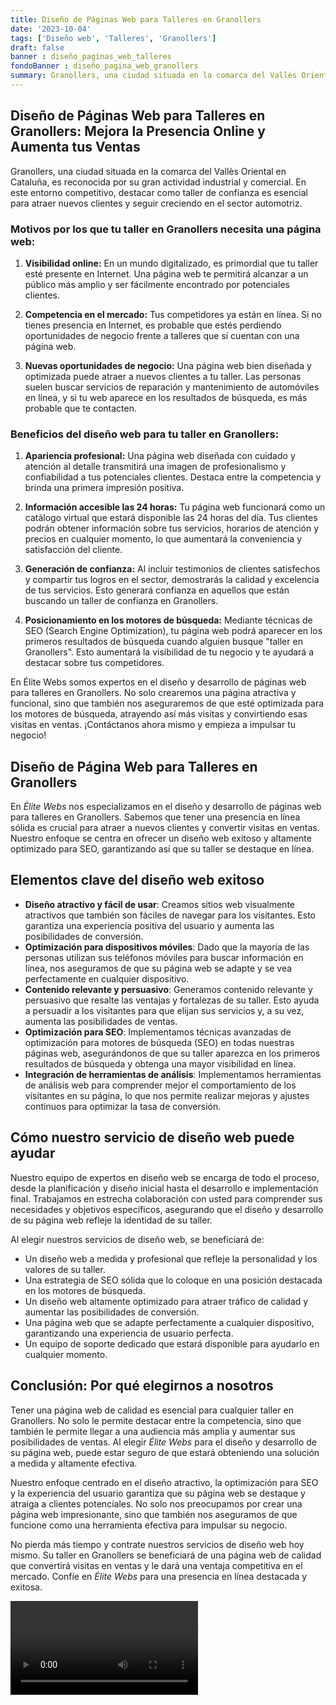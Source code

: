 ```yaml
---
title: Diseño de Páginas Web para Talleres en Granollers
date: '2023-10-04'
tags: ['Diseño web', 'Talleres', 'Granollers']
draft: false
banner : diseño_paginas_web_talleres
fondoBanner : diseño_pagina_web_granollers
summary: Granollers, una ciudad situada en la comarca del Vallès Oriental en Cataluña, es reconocida por su gran actividad industrial y comercial. En este entorno competitivo, destacar como taller de confianza es esencial para atraer nuevos clientes y seguir creciendo en el sector automotriz.
---
```


## Diseño de Páginas Web para Talleres en Granollers: Mejora la Presencia Online y Aumenta tus Ventas

Granollers, una ciudad situada en la comarca del Vallès Oriental en Cataluña, es reconocida por su gran actividad industrial y comercial. En este entorno competitivo, destacar como taller de confianza es esencial para atraer nuevos clientes y seguir creciendo en el sector automotriz.

### Motivos por los que tu taller en Granollers necesita una página web:

1. **Visibilidad online:** En un mundo digitalizado, es primordial que tu taller esté presente en Internet. Una página web te permitirá alcanzar a un público más amplio y ser fácilmente encontrado por potenciales clientes.

2. **Competencia en el mercado:** Tus competidores ya están en línea. Si no tienes presencia en Internet, es probable que estés perdiendo oportunidades de negocio frente a talleres que sí cuentan con una página web.

3. **Nuevas oportunidades de negocio:** Una página web bien diseñada y optimizada puede atraer a nuevos clientes a tu taller. Las personas suelen buscar servicios de reparación y mantenimiento de automóviles en línea, y si tu web aparece en los resultados de búsqueda, es más probable que te contacten.

### Beneficios del diseño web para tu taller en Granollers:

1. **Apariencia profesional:** Una página web diseñada con cuidado y atención al detalle transmitirá una imagen de profesionalismo y confiabilidad a tus potenciales clientes. Destaca entre la competencia y brinda una primera impresión positiva.

2. **Información accesible las 24 horas:** Tu página web funcionará como un catálogo virtual que estará disponible las 24 horas del día. Tus clientes podrán obtener información sobre tus servicios, horarios de atención y precios en cualquier momento, lo que aumentará la conveniencia y satisfacción del cliente.

3. **Generación de confianza:** Al incluir testimonios de clientes satisfechos y compartir tus logros en el sector, demostrarás la calidad y excelencia de tus servicios. Esto generará confianza en aquellos que están buscando un taller de confianza en Granollers.

4. **Posicionamiento en los motores de búsqueda:** Mediante técnicas de SEO (Search Engine Optimization), tu página web podrá aparecer en los primeros resultados de búsqueda cuando alguien busque "taller en Granollers". Esto aumentará la visibilidad de tu negocio y te ayudará a destacar sobre tus competidores.

En Élite Webs somos expertos en el diseño y desarrollo de páginas web para talleres en Granollers. No solo crearemos una página atractiva y funcional, sino que también nos aseguraremos de que esté optimizada para los motores de búsqueda, atrayendo así más visitas y convirtiendo esas visitas en ventas. ¡Contáctanos ahora mismo y empieza a impulsar tu negocio!

<GifSeo />

<Cta />

## **Diseño de Página Web para Talleres en Granollers**
En *Élite Webs* nos especializamos en el diseño y desarrollo de páginas web para talleres en Granollers. Sabemos que tener una presencia en línea sólida es crucial para atraer a nuevos clientes y convertir visitas en ventas. Nuestro enfoque se centra en ofrecer un diseño web exitoso y altamente optimizado para SEO, garantizando así que su taller se destaque en línea.

## **Elementos clave del diseño web exitoso**
- **Diseño atractivo y fácil de usar**: Creamos sitios web visualmente atractivos que también son fáciles de navegar para los visitantes. Esto garantiza una experiencia positiva del usuario y aumenta las posibilidades de conversión.
- **Optimización para dispositivos móviles**: Dado que la mayoría de las personas utilizan sus teléfonos móviles para buscar información en línea, nos aseguramos de que su página web se adapte y se vea perfectamente en cualquier dispositivo.
- **Contenido relevante y persuasivo**: Generamos contenido relevante y persuasivo que resalte las ventajas y fortalezas de su taller. Esto ayuda a persuadir a los visitantes para que elijan sus servicios y, a su vez, aumenta las posibilidades de ventas.
- **Optimización para SEO**: Implementamos técnicas avanzadas de optimización para motores de búsqueda (SEO) en todas nuestras páginas web, asegurándonos de que su taller aparezca en los primeros resultados de búsqueda y obtenga una mayor visibilidad en línea.
- **Integración de herramientas de análisis**: Implementamos herramientas de análisis web para comprender mejor el comportamiento de los visitantes en su página, lo que nos permite realizar mejoras y ajustes continuos para optimizar la tasa de conversión.

## **Cómo nuestro servicio de diseño web puede ayudar**
Nuestro equipo de expertos en diseño web se encarga de todo el proceso, desde la planificación y diseño inicial hasta el desarrollo e implementación final. Trabajamos en estrecha colaboración con usted para comprender sus necesidades y objetivos específicos, asegurando que el diseño y desarrollo de su página web refleje la identidad de su taller.

Al elegir nuestros servicios de diseño web, se beneficiará de:
- Un diseño web a medida y profesional que refleje la personalidad y los valores de su taller.
- Una estrategia de SEO sólida que lo coloque en una posición destacada en los motores de búsqueda.
- Un diseño web altamente optimizado para atraer tráfico de calidad y aumentar las posibilidades de conversión.
- Una página web que se adapte perfectamente a cualquier dispositivo, garantizando una experiencia de usuario perfecta.
- Un equipo de soporte dedicado que estará disponible para ayudarlo en cualquier momento.

## **Conclusión: Por qué elegirnos a nosotros**
Tener una página web de calidad es esencial para cualquier taller en Granollers. No solo le permite destacar entre la competencia, sino que también le permite llegar a una audiencia más amplia y aumentar sus posibilidades de ventas. Al elegir *Élite Webs* para el diseño y desarrollo de su página web, puede estar seguro de que estará obteniendo una solución a medida y altamente efectiva.

Nuestro enfoque centrado en el diseño atractivo, la optimización para SEO y la experiencia del usuario garantiza que su página web se destaque y atraiga a clientes potenciales. No solo nos preocupamos por crear una página web impresionante, sino que también nos aseguramos de que funcione como una herramienta efectiva para impulsar su negocio.

No pierda más tiempo y contrate nuestros servicios de diseño web hoy mismo. Su taller en Granollers se beneficiará de una página web de calidad que convertirá visitas en ventas y le dará una ventaja competitiva en el mercado. Confíe en *Élite Webs* para una presencia en línea destacada y exitosa.

<Video />

<CtaBot job='Talleres' city='Granollers'/>

<Gmaps query='Granollers+españa+maps' />